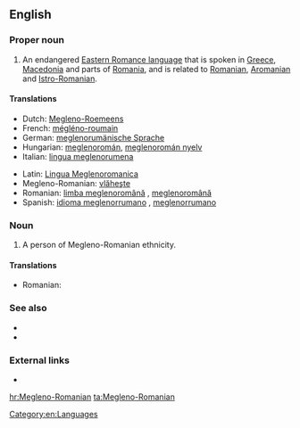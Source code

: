 ==English==
{{wikipedia|Megleno-Romanian}}

===Proper noun===
{{en-proper noun}}

# An endangered [[w:Eastern Romance languages|Eastern Romance language]] that is spoken in [[Greece]], [[Macedonia]] and parts of [[Romania]], and is related to [[Romanian]], [[Aromanian]] and [[Istro-Romanian]].

====Translations====
{{trans-top|language}}
* Dutch: [[Megleno-Roemeens]]
* French: [[mégléno-roumain]]
* German: [[meglenorumänische Sprache]] {{f}}
* Hungarian: [[meglenoromán]], [[meglenoromán nyelv]]
* Italian: [[lingua meglenorumena]] {{f}}
{{trans-mid}}
* Latin: [[Lingua Meglenoromanica]]
* Megleno-Romanian: [[vlăheşte]]
* Romanian: [[limba meglenoromână]] {{f}}, [[meglenoromână]] {{f}}
* Spanish: [[idioma meglenorrumano]] {{m}}, [[meglenorrumano]] {{m}}
{{trans-bottom}}

===Noun===
{{en-noun}}

# A person of Megleno-Romanian ethnicity.

====Translations====
{{trans-top|person}}
* Romanian: {{t|ro|meglenoromân|m}}
{{trans-mid}}
{{trans-bottom}}

===See also===
* {{langcat}}
* {{langlist}}

===External links===
* {{ethnologue|code=ruq}}

[[Category:en:Languages]]

[[hr:Megleno-Romanian]]
[[ta:Megleno-Romanian]]